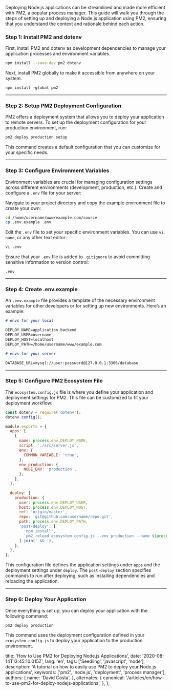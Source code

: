 Deploying Node.js applications can be streamlined and made more efficient with PM2, a popular process manager. This guide will walk you through the steps of setting up and deploying a Node.js application using PM2, ensuring that you understand the context and rationale behind each action.

### Step 1: Install PM2 and dotenv

First, install PM2 and dotenv as development dependencies to manage your application processes and environment variables.

```bash
npm install --save-dev pm2 dotenv
```

Next, install PM2 globally to make it accessible from anywhere on your system.

```bash
npm install —global pm2
```

---

### Step 2: Setup PM2 Deployment Configuration

PM2 offers a deployment system that allows you to deploy your application to remote servers. To set up the deployment configuration for your production environment, run:

```bash
pm2 deploy production setup
```

This command creates a default configuration that you can customize for your specific needs.

---

### Step 3: Configure Environment Variables

Environment variables are crucial for managing configuration settings across different environments (development, production, etc.). Create and configure a `.env` file for your server:

Navigate to your project directory and copy the example environment file to create your own:

```bash
cd /home/username/www/example.com/source
cp .env.example .env
```

Edit the `.env` file to set your specific environment variables. You can use `vi`, `nano`, or any other text editor:

```bash
vi .env
```

Ensure that your `.env` file is added to `.gitignore` to avoid committing sensitive information to version control:

```plaintext
.env
```

---

### Step 4: Create .env.example

An `.env.example` file provides a template of the necessary environment variables for other developers or for setting up new environments. Here’s an example:

```markdown
# envs for your local

DEPLOY_NAME=application.backend
DEPLOY_USER=username
DEPLOY_HOST=localhost
DEPLOY_PATH=/home/username/www/example.com

# envs for your server

DATABASE_URL=mysql://user:password@127.0.0.1:3306/database
```

---

### Step 5: Configure PM2 Ecosystem File

The `ecosystem.config.js` file is where you define your application and deployment settings for PM2. This file can be customized to fit your deployment workflow:

```javascript
const dotenv = require('dotenv');
dotenv.config();

module.exports = {
  apps: [
    {
      name: process.env.DEPLOY_NAME,
      script: './src/server.js',
      env: {
        COMMON_VARIABLE: 'true',
      },
      env_production: {
        NODE_ENV: 'production',
      },
    },
  ],

  deploy: {
    production: {
      user: process.env.DEPLOY_USER,
      host: process.env.DEPLOY_HOST,
      ref: 'origin/master',
      repo: 'git@github.com:username/repo.git',
      path: process.env.DEPLOY_PATH,
      'post-deploy': [
        'npm install',
        `pm2 reload ecosystem.config.js --env production --name ${process.env.DEPLOY_NAME}`,
      ].join(' && '),
    },
  },
};
```

This configuration file defines the application settings under `apps` and the deployment settings under `deploy`. The `post-deploy` section specifies commands to run after deploying, such as installing dependencies and reloading the application.

---

### Step 6: Deploy Your Application

Once everything is set up, you can deploy your application with the following command:

```bash
pm2 deploy production
```

This command uses the deployment configuration defined in your `ecosystem.config.js` to deploy your application to the production environment.


  title: 'How to Use PM2 for Deploying Node.js Applications',
  date: '2020-08-14T13:45:10.015Z',
  lang: 'en',
  tags: ['Seedling', 'javascript', 'node'],
  description: 'A tutorial on how to easily use PM2 to deploy your Node.js applications',
  keywords: ['pm2', 'node.js', 'deployment', 'process manager'],
  authors: {
    name: 'David Costa',
  },
  alternates: {
    canonical: '/articles/en/how-to-use-pm2-for-deploy-nodejs-applications',
  },
};

